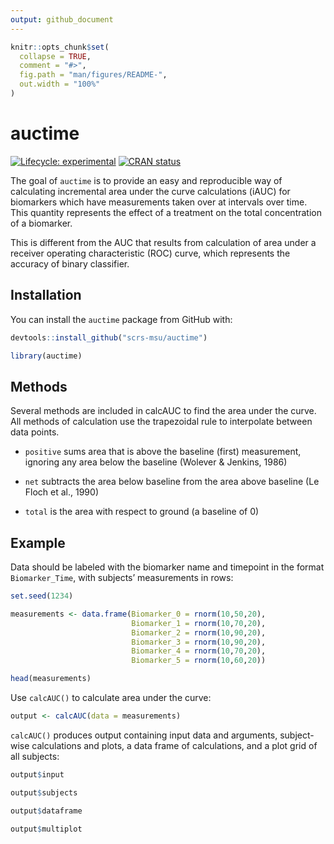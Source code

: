 ```yaml
---
output: github_document
---
```


<!-- README.md is generated from README.Rmd. Please edit that file -->

```r
knitr::opts_chunk$set(
  collapse = TRUE,
  comment = "#>",
  fig.path = "man/figures/README-",
  out.width = "100%"
)
```

# auctime

<!-- badges: start -->
[![Lifecycle: experimental](https://img.shields.io/badge/lifecycle-experimental-orange.svg)](https://lifecycle.r-lib.org/articles/stages.html#experimental)
[![CRAN status](https://www.r-pkg.org/badges/version/auctime)](https://CRAN.R-project.org/package=auctime)
<!-- badges: end -->

The goal of `auctime` is to provide an easy and reproducible way of calculating incremental area under the curve calculations (iAUC) for biomarkers which have measurements taken over at intervals over time. This quantity represents the effect of a treatment on the total concentration of a biomarker.

This is different from the AUC that results from calculation of area under a receiver operating characteristic (ROC) curve, which represents the accuracy of binary classifier.

## Installation

You can install the `auctime` package from GitHub with:

```r
devtools::install_github("scrs-msu/auctime")

library(auctime)
```

## Methods

Several methods are included in calcAUC to find the area under the curve. All methods of calculation use the trapezoidal rule to interpolate between data points.

 - `positive` sums area that is above the baseline (first) measurement, ignoring any area below the baseline (Wolever & Jenkins, 1986)

 - `net` subtracts the area below baseline from the area above baseline (Le Floch et al., 1990)

 - `total` is the area with respect to ground (a baseline of 0)

## Example

Data should be labeled with the biomarker name and timepoint in the format `Biomarker_Time`, with subjects' measurements in rows:

```r
set.seed(1234)

measurements <- data.frame(Biomarker_0 = rnorm(10,50,20),
                           Biomarker_1 = rnorm(10,70,20),
                           Biomarker_2 = rnorm(10,90,20),
                           Biomarker_3 = rnorm(10,90,20),
                           Biomarker_4 = rnorm(10,70,20),
                           Biomarker_5 = rnorm(10,60,20))

head(measurements)
```

Use `calcAUC()` to calculate area under the curve:

```r
output <- calcAUC(data = measurements)
```

`calcAUC()` produces output containing input data and arguments, subject-wise calculations and plots, a data frame of calculations, and a plot grid of all subjects:

```r
output$input

output$subjects

output$dataframe

output$multiplot
```
